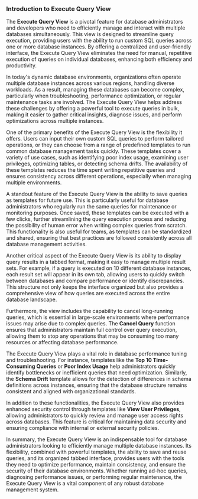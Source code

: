 ### Introduction to Execute Query View

The **Execute Query View** is a pivotal feature for database administrators and developers who need to efficiently manage and interact with multiple databases simultaneously. This view is designed to streamline query execution, providing users with the ability to run custom SQL queries across one or more database instances. By offering a centralized and user-friendly interface, the Execute Query View eliminates the need for manual, repetitive execution of queries on individual databases, enhancing both efficiency and productivity.

In today's dynamic database environments, organizations often operate multiple database instances across various regions, handling diverse workloads. As a result, managing these databases can become complex, particularly when troubleshooting, performance optimization, or regular maintenance tasks are involved. The Execute Query View helps address these challenges by offering a powerful tool to execute queries in bulk, making it easier to gather critical insights, diagnose issues, and perform optimizations across multiple instances.

One of the primary benefits of the Execute Query View is the flexibility it offers. Users can input their own custom SQL queries to perform tailored operations, or they can choose from a range of predefined templates to run common database management tasks quickly. These templates cover a variety of use cases, such as identifying poor index usage, examining user privileges, optimizing tables, or detecting schema drifts. The availability of these templates reduces the time spent writing repetitive queries and ensures consistency across different operations, especially when managing multiple environments.

A standout feature of the Execute Query View is the ability to save queries as templates for future use. This is particularly useful for database administrators who regularly run the same queries for maintenance or monitoring purposes. Once saved, these templates can be executed with a few clicks, further streamlining the query execution process and reducing the possibility of human error when writing complex queries from scratch. This functionality is also useful for teams, as templates can be standardized and shared, ensuring that best practices are followed consistently across all database management activities.

Another critical aspect of the Execute Query View is its ability to display query results in a tabbed format, making it easy to manage multiple result sets. For example, if a query is executed on 10 different database instances, each result set will appear in its own tab, allowing users to quickly switch between databases and compare performance or identify discrepancies. This structure not only keeps the interface organized but also provides a comprehensive view of how queries are executed across the entire database landscape.

Furthermore, the view includes the capability to cancel long-running queries, which is essential in large-scale environments where performance issues may arise due to complex queries. The **Cancel Query** function ensures that administrators maintain full control over query execution, allowing them to stop any operations that may be consuming too many resources or affecting database performance.

The Execute Query View plays a vital role in database performance tuning and troubleshooting. For instance, templates like the **Top 10 Time-Consuming Queries** or **Poor Index Usage** help administrators quickly identify bottlenecks or inefficient queries that need optimization. Similarly, the **Schema Drift** template allows for the detection of differences in schema definitions across instances, ensuring that the database structure remains consistent and aligned with organizational standards.

In addition to these functionalities, the Execute Query View also provides enhanced security control through templates like **View User Privileges**, allowing administrators to quickly review and manage user access rights across databases. This feature is critical for maintaining data security and ensuring compliance with internal or external security policies.

In summary, the Execute Query View is an indispensable tool for database administrators looking to efficiently manage multiple database instances. Its flexibility, combined with powerful templates, the ability to save and reuse queries, and its organized tabbed interface, provides users with the tools they need to optimize performance, maintain consistency, and ensure the security of their database environments. Whether running ad-hoc queries, diagnosing performance issues, or performing regular maintenance, the Execute Query View is a vital component of any robust database management system.